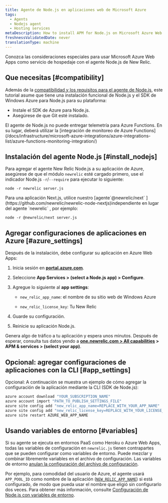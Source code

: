 ```yaml
---
title: Agente de Node.js en aplicaciones web de Microsoft Azure
tags:
  - Agents
  - Nodejs agent
  - Hosting services
metaDescription: How to install APM for Node.js on Microsoft Azure Web Apps.
freshnessValidatedDate: never
translationType: machine
---
```


Conozca las consideraciones especiales para usar Microsoft Azure Web Apps como servicio de hospedaje con el agente Node.js de New Relic.

## Que necesitas [#compatibility]

Además de la [compatibilidad y los requisitos para el agente de Node.js](/docs/agents/nodejs-agent/getting-started/compatibility-requirements-nodejs-agent), este tutorial asume que tiene una instalación funcional de Node.js y el SDK de Windows Azure para Node.js para su plataforma:

* Instale el SDK de Azure para Node.js.
* Asegúrese de que Git esté instalado.

<Callout variant="important">
  El agente de Node.js no puede entregar telemetría para Azure Functions. En su lugar, deberá utilizar la [integración de monitoreo de Azure Functions](/docs/infrastructure/microsoft-azure-integrations/azure-integrations-list/azure-functions-monitoring-integration/)
</Callout>

## Instalación del agente Node.js [#install_nodejs]

Para agregar el agente New Relic Node.js a su aplicación de Azure, asegúrese de que el módulo `newrelic` esté cargado primero, use el indicador Node.js `-r`/`--require` para ejecutar lo siguiente:

```shell
node -r newrelic server.js
```

<Callout variant="important">
  Para una aplicación Next.js, utilice nuestro [agente`@newrelic/next` ](https://github.com/newrelic/newrelic-node-nextjs)independiente en lugar del agente `newrelic` , por ejemplo:

  ```shell
  node -r @newrelic/next server.js
  ```
</Callout>

## Agregar configuraciones de aplicaciones en Azure [#azure_settings]

Después de la instalación, debe configurar su aplicación en Azure Web Apps:

1. Inicia sesión en <DNT>**[portal.azure.com](https://portal.azure.com)**</DNT>.

2. Seleccione <DNT>**App Services > (select a Node.js app) > Configure**</DNT>.

3. Agregue lo siguiente al <DNT>**app settings**</DNT>:

   * `new_relic_app_name`: el nombre de su sitio web de Windows Azure

   * `new_relic_license_key`: Tu New Relic

     <InlinePopover type="licenseKey"/>

4. Guarde su configuración.

5. Reinicie su aplicación Node.js.

Genera algo de tráfico a tu aplicación y espera unos minutos. Después de esperar, consulta tus datos yendo a <DNT>**[one.newrelic.com > All capabilities](https://one.newrelic.com/all-capabilities) > APM & services > (select your app)**</DNT>.

## Opcional: agregar configuraciones de aplicaciones con la CLI [#app_settings]

Opcional: A continuación se muestra un ejemplo de cómo agregar la configuración de la aplicación mediante la CLI (SDK de Node.js):

```bash
azure account download "YOUR_SUBSCRIPTION_NAME"
azure account import "PATH_TO_PUBLISH_SETTINGS_FILE"
azure site config add "new_relic_app_name=REPLACE_WITH_YOUR_APP_NAME"
azure site config add "new_relic_license_key=REPLACE_WITH_YOUR_LICENSE_KEY"
azure site restart AZURE_WEB_APP_NAME
```

## Usando variables de entorno [#variables]

Si su agente se ejecuta en entornos PaaS como Heroku o Azure Web Apps, todas las variables de configuración en `newrelic.js` tienen contrapartes que se pueden configurar como variables de entorno. Puede mezclar y combinar libremente variables en el archivo de configuración. Las variables de entorno [anulan la configuración del archivo de configuración](/docs/agents/nodejs-agent/installation-configuration/nodejs-agent-configuration#methods-and-precedence).

Por ejemplo, para comodidad del usuario de Azure, el agente usará `APP_POOL_ID` como nombre de la aplicación ([`NEW_RELIC_APP_NAME`](/docs/nodejs/configuring-nodejs-with-environment-variables#app_name)) si está configurado, de modo que pueda usar el nombre que eligió sin configurarlo dos veces. Para obtener más información, consulte [Configuración de Node.js con variables de entorno](/docs/nodejs/configuring-nodejs-with-environment-variables).
